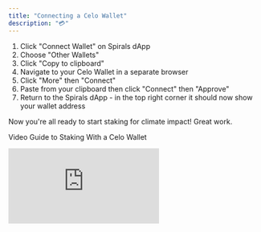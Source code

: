 ```yaml
---
title: "Connecting a Celo Wallet"
description: "💳"
---
```


1. Click "Connect Wallet" on Spirals dApp
2. Choose "Other Wallets"
3. Click "Copy to clipboard"
4. Navigate to your Celo Wallet in a separate browser
5. Click "More" then "Connect"
6. Paste from your clipboard then click "Connect" then "Approve"
7. Return to the Spirals dApp - in the top right corner it should now show your
   wallet address

Now you're all ready to start staking for climate impact! Great work.

Video Guide to Staking With a Celo Wallet

<iframe
  src="https://www.loom.com/embed/6f9b971224eb46928f1b5a765b2c9ff4"
  frameborder="0"
  webkitallowfullscreen
  mozallowfullscreen
  allowfullscreen
></iframe>
